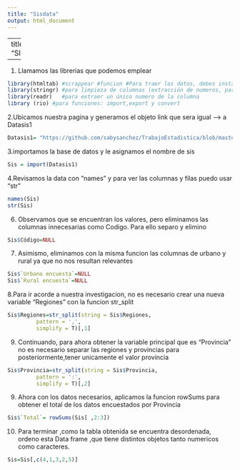 ```yaml
---
title: "Sisdata"
output: html_document
---
```

---
title: "SIS"

---

1. Llamamos las librerias que podemos emplear

```r

library(htmltab) #scrappear #funcion #Para traer los datos, debes instalar htmltab, y luego ya usar este código:
library(stringr) #para limpieza de columnas (extracción de numeros, particiones)
library(readr)   #para extraer un único numero de la columna
library (rio) #para funciones: import,export y convert

```

2.Ubicamos nuestra pagina y generamos el objeto link que sera igual -->
a Datasis1

```r
Datasis1= "https://github.com/sabysanchez/TrabajoEstadistica/blob/master/Sisreporte.xlsx?raw=true"
```
3.importamos la base de datos y le asignamos el nombre de sis

```r
Sis = import(Datasis1)
```

4.Revisamos la data con "names" y para ver las columnas y filas puedo usar "str"
```r
names(Sis)
str(Sis)

```
6. Observamos que se encuentran los valores, pero eliminamos las columnas innecesarias como Codigo. Para ello separo y elimino

```r
Sis$Código=NULL
```

7. Asimismo, eliminamos con la misma funcion las columnas de urbano y rural ya que no nos resultan relevantes
```r
Sis$`Urbano encuesta`=NULL
Sis$`Rural encuesta`=NULL
```

8.Para ir acorde a nuestra investigacion, no es necesario crear una nueva variable "Regiones" con la funcion str_split 

```r
Sis$Regiones=str_split(string = Sis$Regiones,
         pattern = ',',
         simplify = T)[,1]
```

9. Continuando, para ahora obtener la variable principal que es "Provincia" no es necesario separar las regiones y provincias para posteriormente,tener unicamente el valor provincia
```r
Sis$Provincia=str_split(string = Sis$Provincia,
         pattern = ':',
         simplify = T)[,2]
```
9. Ahora con los datos necesarios, aplicamos la funcion rowSums para obtener el total de los datos encuestados por Provincia
```r

Sis$`Total`= rowSums(Sis[ ,2:3])
```

10. Para terminar ,como la tabla obtenida se encuentra desordenada, ordeno esta Data frame ,que tiene distintos objetos tanto numericos como caracteres.

```r
Sis=Sis[,c(4,1,3,2,5)]
```




